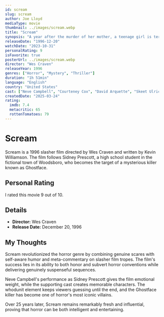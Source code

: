 ```yaml
---
id: scream
slug: scream
author: Joe Lloyd
mediaType: movie
thumbnail: ../images/scream.webp
title: "Scream"
synopsis: "A year after the murder of her mother, a teenage girl is terrorized by a new killer, who targets the girl and her friends by using horror films as part of a deadly game."
releaseDate: "1996-12-20"
watchDate: "2023-10-31"
personalRating: 9
isFavorite: true
posterUrl: ../images/scream.webp
director: "Wes Craven"
releaseYear: 1996
genres: ["Horror", "Mystery", "Thriller"]
duration: "1h 51min"
language: "English"
country: "United States"
cast: ["Neve Campbell", "Courteney Cox", "David Arquette", "Skeet Ulrich", "Matthew Lillard", "Drew Barrymore", "Jamie Kennedy", "Rose McGowan"]
createdDate: "2025-03-24"
rating:
  imdb: 7.4
  metacritic: 65
  rottenTomatoes: 79
---
```


# Scream

Scream is a 1996 slasher film directed by Wes Craven and written by Kevin Williamson. The film follows Sidney Prescott, a high school student in the fictional town of Woodsboro, who becomes the target of a mysterious killer known as Ghostface.

## Personal Rating

I rated this movie 9 out of 10.

## Details

- **Director:** Wes Craven
- **Release Date:** December 20, 1996

## My Thoughts

Scream revolutionized the horror genre by combining genuine scares with self-aware humor and meta-commentary on slasher film tropes. The film's success lies in its ability to both honor and subvert horror conventions while delivering genuinely suspenseful sequences.

Neve Campbell's performance as Sidney Prescott gives the film emotional weight, while the supporting cast creates memorable characters. The whodunit element keeps viewers guessing until the end, and the Ghostface killer has become one of horror's most iconic villains.

Over 25 years later, Scream remains remarkably fresh and influential, proving that horror can be both intelligent and entertaining.
